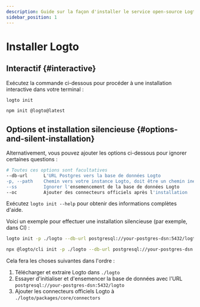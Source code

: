 ```yaml
---
description: Guide sur la façon d'installer le service open-source Logto (OSS) via CLI.
sidebar_position: 1
---
```



# Installer Logto

## Interactif \{#interactive}

Exécutez la commande ci-dessous pour procéder à une installation interactive dans votre terminal :

<Tabs groupId="cmd">

  <TabItem value="cli" label="CLI">

```bash
logto init
```

  </TabItem>
  <TabItem value="npm" label="npm">

```bash
npm init @logto@latest
```

  </TabItem>

</Tabs>

## Options et installation silencieuse \{#options-and-silent-installation}

Alternativement, vous pouvez ajouter les options ci-dessous pour ignorer certaines questions :

```bash
# Toutes ces options sont facultatives
--db-url      L'URL Postgres vers la base de données Logto
-p, --path    Chemin vers votre instance Logto, doit être un chemin inexistant
--ss          Ignorer l'ensemencement de la base de données Logto
--oc          Ajouter des connecteurs officiels après l'installation
```

Exécutez `logto init --help` pour obtenir des informations complètes d'aide.

Voici un exemple pour effectuer une installation silencieuse (par exemple, dans CI) :

<Tabs groupId="cmd">

  <TabItem value="cli" label="CLI">

```bash
logto init -p ./logto --db-url postgresql://your-postgres-dsn:5432/logto --oc
```

  </TabItem>
  <TabItem value="npm" label="npm">

```bash
npx @logto/cli init -p ./logto --db-url postgresql://your-postgres-dsn:5432/logto --oc
```

  </TabItem>

</Tabs>

Cela fera les choses suivantes dans l'ordre :

1. Télécharger et extraire Logto dans `./logto`
2. Essayer d'initialiser et d'ensemencer la base de données avec l'URL `postgresql://your-postgres-dsn:5432/logto`
3. Ajouter les connecteurs officiels Logto à `./logto/packages/core/connectors`
